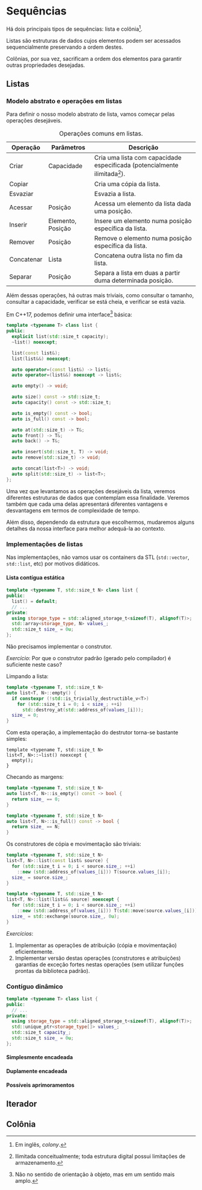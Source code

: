 # Sequências

Há dois principais tipos de sequências: lista e colônia^[Em inglês, *colony*.].

Listas são estruturas de dados cujos elementos podem ser acessados
sequencialmente preservando a ordem destes.

Colônias, por sua vez, sacrificam a ordem dos elementos para garantir outras
propriedades desejadas.

## Listas

### Modelo abstrato e operações em listas

Para definir o nosso modelo abstrato de lista, vamos começar pelas operações
desejáveis.

Table: Operações comuns em listas.

Operação      Parâmetros          Descrição
--------      ----------          ---------
Criar         Capacidade          Cria uma lista com capacidade especificada (potencialmente ilimitada^[Ilimitada conceitualmente; toda estrutura digital possui limitações de armazenamento.]).
Copiar                            Cria uma cópia da lista.
Esvaziar                          Esvazia a lista.
Acessar       Posição             Acessa um elemento da lista dada uma posição.
Inserir       Elemento, Posição   Insere um elemento numa posição específica da lista.
Remover       Posição             Remove o elemento numa posição específica da lista.
Concatenar    Lista               Concatena outra lista no fim da lista.
Separar       Posição             Separa a lista em duas a partir duma determinada posição.

Além dessas operações, há outras mais triviais, como consultar o tamanho,
consultar a capacidade, verificar se está cheia, e verificar se está vazia.

Em C++17, podemos definir uma interface^[Não no sentido de orientação à objeto,
mas em um sentido mais amplo.] básica:
```cpp
template <typename T> class list {
public:
  explicit list(std::size_t capacity);
  ~list() noexcept;

  list(const list&);
  list(list&&) noexcept;

  auto operator=(const list&) -> list&;
  auto operator=(list&&) noexcept -> list&;

  auto empty() -> void;

  auto size() const -> std::size_t;
  auto capacity() const -> std::size_t;

  auto is_empty() const -> bool;
  auto is_full() const -> bool;

  auto at(std::size_t) -> T&;
  auto front() -> T&;
  auto back() -> T&;

  auto insert(std::size_t, T) -> void;
  auto remove(std::size_t) -> void;

  auto concat(list<T>) -> void;
  auto split(std::size_t) -> list<T>;
};
```

Uma vez que levantamos as operações desejáveis da lista, veremos diferentes
estruturas de dados que contemplam essa finalidade.  Veremos também que cada
uma delas apresentará diferentes vantagens e desvantagens em termos de
complexidade de tempo.

Além disso, dependendo da estrutura que escolhermos, mudaremos alguns detalhes
da nossa interface para melhor adequá-la ao contexto.

### Implementações de listas

Nas implementações, não vamos usar os containers da STL (`std::vector`,
`std::list`, etc) por motivos didáticos.

#### Lista contígua estática

```cpp
template <typename T, std::size_t N> class list {
public:
  list() = default;
  // ...
private:
  using storage_type = std::aligned_storage_t<sizeof(T), alignof(T)>;
  std::array<storage_type, N> values_;
  std::size_t size_ = 0u;
};
```

Não precisamos implementar o construtor.

*Exercício*: Por que o construtor padrão (gerado pelo compilador) é suficiente neste caso?

Limpando a lista:
```cpp
template <typename T, std::size_t N>
auto list<T, N>::empty() {
  if constexpr (!std::is_trivially_destructible_v<T>)
    for (std::size_t i = 0; i < size_; ++i)
      std::destroy_at(std::address_of(values_[i]));
  size_ = 0;
}
```

Com esta operação, a implementação do destrutor torna-se bastante simples:
```cp
template <typename T, std::size_t N>
list<T, N>::~list() noexcept {
  empty();
}
```

Checando as margens:
```cpp
template <typename T, std::size_t N>
auto list<T, N>::is_empty() const -> bool {
  return size_ == 0;
}

template <typename T, std::size_t N>
auto list<T, N>::is_full() const -> bool {
  return size_ == N;
}
```

Os construtores de cópia e movimentação são triviais:
```cpp
template <typename T, std::size_t N>
list<T, N>::list(const list& source) {
  for (std::size_t i = 0; i < source.size_; ++i)
    ::new (std::address_of(values_[i])) T(source.values_[i]);
  size_ = source.size_;
}

template <typename T, std::size_t N>
list<T, N>::list(list&& source) noexcept {
  for (std::size_t i = 0; i < source.size_; ++i)
    ::new (std::address_of(values_[i])) T(std::move(source.values_[i]));
  size_ = std::exchange(source.size_, 0u);
}
```

*Exercícios*:

1. Implementar as operações de atribuição (cópia e movimentação)
   eficientemente.
2. Implementar versão destas operações (construtores e atribuições) garantias
   de exceção fortes nestas operações (sem utilizar funções prontas da
   biblioteca padrão).

### Contíguo dinâmico

```cpp
template <typename T> class list {
public:
  // ...
private:
  using storage_type = std::aligned_storage_t<sizeof(T), alignof(T)>;
  std::unique_ptr<storage_type[]> values_;
  std::size_t capacity_;
  std::size_t size_ = 0u;
};
```

#### Simplesmente encadeada

#### Duplamente encadeada

#### Possíveis aprimoramentos

## Iterador

## Colônia
